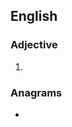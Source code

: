 ==English==

===Adjective===
{{head|en|superlative adjective}}

# {{en-superlative of|zany}}

===Anagrams===
* {{anagrams|en|a=aeinstz|Zetinas|zeatins}}